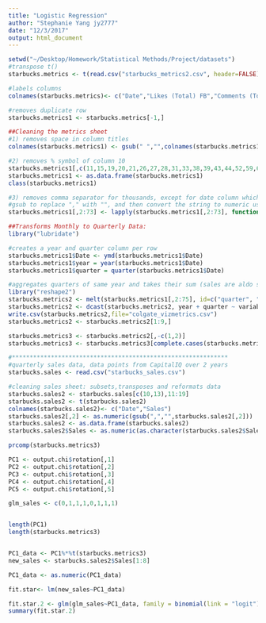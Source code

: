 ```yaml
---
title: "Logistic Regression"
author: "Stephanie Yang jy2777"
date: "12/3/2017"
output: html_document
---
```


```r
setwd("~/Desktop/Homework/Statistical Methods/Project/datasets")
#transpose t()
starbucks.metrics <- t(read.csv("starbucks_metrics2.csv", header=FALSE))

#labels columns 
colnames(starbucks.metrics)<- c("Date","Likes (Total) FB","Comments (Total) FB","Shares (Total) FB","Reactions Per Post FB","Impressions (Total) FB","Impressions-viral (Total) FB","Impressions per Action FB","Impressions per Post FB","Actions (Total) FB","Actions per Impression (%) FB","Fans FB","Page Score FB","Posts (Total) FB","Average Engagement Per Post (%) FB","Actions Per Engager FB","Actions Per Post FB","Unique Engaged Audience FB","Average Click Engagement Per Post (%) FB","% Engaged Audience FB","% New Engagers FB","Posts (Category Total) FB","Clicks (Total) FB","Native Video Views (Lifetime Total) FB","Video (Total Actions) FB","% Shares FB","% Comments FB","% Likes FB","Likes (Total) TW","Retweets (Total) TW","Total Actions (% Followers) TW","Actions (Total) TW","Average Engagement Per Tweet (%) TW","Followers TW","Tweets (Total) TW","Clicks (Total) TW","Retweeter Followers (Average) TW","% Retweets TW","% Likes TW","Actions Per Tweet TW","Unique Engaged Audience TW","Unique Retweeters TW","% Engaged Audience TW","% New Engagers TW","Reactions (Total) FB","Actions Per Engager TW","Followers IG","Likes (Total) IG","Comments (Total) IG","Actions (Total) IG","Media (Total) IG","Average Engagement Per Media (%) IG","Actions Per Media IG","Photo (Total) IG","Video (Total) IG","Actions Per Engager IG","Unique Engaged Audience IG","Likes Per Media IG","% Likes IG","% Engaged Audience IG","% New Engagers IG","Videos (Total) YT","Likes (Total) YT","Dislikes (Total) YT","Comments (Total) YT","Views (Total) YT","Actions (Total) YT","Subscribers YT","Average Engagement Per Video (%) YT","Actions Per Video YT","% Likes YT","% Comments YT","% Views YT")

#removes duplicate row
starbucks.metrics1 <- starbucks.metrics[-1,]

##Cleaning the metrics sheet
#1) removes space in column titles
colnames(starbucks.metrics1) <- gsub(" ","",colnames(starbucks.metrics1))

#2) removes % symbol of column 10
starbucks.metrics1[,c(11,15,19,20,21,26,27,28,31,33,38,39,43,44,52,59,60,61,69,71,72,73)] <- as.numeric(gsub("%", "",starbucks.metrics1[,c(11,15,19,20,21,26,27,28,31,33,38,39,43,44,52,59,60,61,69,71,72,73)]))/100
starbucks.metrics1 <- as.data.frame(starbucks.metrics1)
class(starbucks.metrics1)

#3) removes comma separator for thousands, except for date column which is type character not numeric
#gsub to replace "," with "", and then convert the string to numeric using as.numeric
starbucks.metrics1[,2:73] <- lapply(starbucks.metrics1[,2:73], function(x) as.numeric(gsub(",","", as.character(x))))

##Transforms Monthly to Quarterly Data:
library("lubridate")  

#creates a year and quarter column per row
starbucks.metrics1$Date <- ymd(starbucks.metrics1$Date)
starbucks.metrics1$year = year(starbucks.metrics1$Date)
starbucks.metrics1$quarter = quarter(starbucks.metrics1$Date)

#aggregates quarters of same year and takes their sum (sales are aldo sums) : HOW TO DO IT WITH AGGREGATE()?
library("reshape2")
starbucks.metrics2 <- melt(starbucks.metrics1[,2:75], id=c("quarter", "year"))
starbucks.metrics2 <- dcast(starbucks.metrics2, year + quarter ~ variable, fun.aggregate = sum)
write.csv(starbucks.metrics2,file="colgate_vizmetrics.csv")
starbucks.metrics2 <- starbucks.metrics2[1:9,]

starbucks.metrics3 <- starbucks.metrics2[,-c(1,2)]
starbucks.metrics3 <- starbucks.metrics3[complete.cases(starbucks.metrics3),]

#*************************************************************
#quarterly sales data, data points from CapitalIQ over 2 years
starbucks.sales <- read.csv("starbucks_sales.csv")

#cleaning sales sheet: subsets,transposes and reformats data
starbucks.sales2 <- starbucks.sales[c(10,13),11:19]  
starbucks.sales2 <- t(starbucks.sales2)
colnames(starbucks.sales2)<- c("Date","Sales")
starbucks.sales2[,2] <- as.numeric(gsub(",","",starbucks.sales2[,2]))
starbucks.sales2 <- as.data.frame(starbucks.sales2)
starbucks.sales2$Sales <- as.numeric(as.character(starbucks.sales2$Sales))

prcomp(starbucks.metrics3)

PC1 <- output.chi$rotation[,1]
PC2 <- output.chi$rotation[,2]
PC3 <- output.chi$rotation[,3]
PC4 <- output.chi$rotation[,4]
PC5 <- output.chi$rotation[,5]

glm_sales <- c(0,1,1,1,0,1,1,1)


length(PC1)
length(starbucks.metrics3)


PC1_data <- PC1%*%t(starbucks.metrics3)
new_sales <- starbucks.sales2$Sales[1:8]

PC1_data <- as.numeric(PC1_data)

fit.star<- lm(new_sales~PC1_data)

fit.star.2 <- glm(glm_sales~PC1_data, family = binomial(link = "logit"))
summary(fit.star.2)
```

